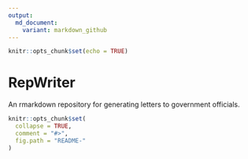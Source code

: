 ```yaml
---
output:
  md_document:
    variant: markdown_github
---
```


```r
knitr::opts_chunk$set(echo = TRUE)
```

# RepWriter
An rmarkdown repository for generating letters to government officials.

```r
knitr::opts_chunk$set(
  collapse = TRUE,
  comment = "#>",
  fig.path = "README-"
)
```
